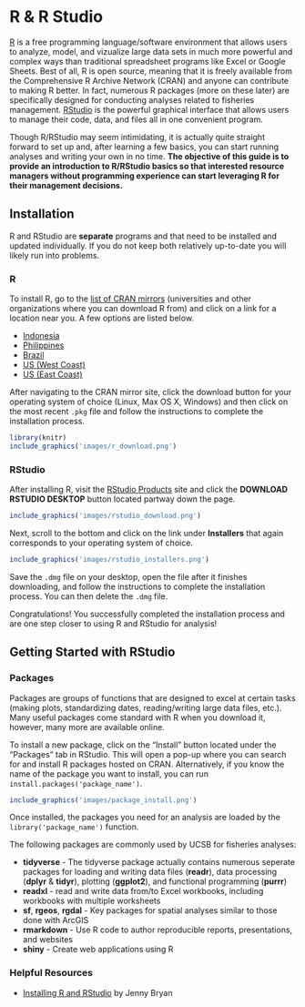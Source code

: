 
# R & R Studio
[R](https://cran.r-project.org) is a free programming language/software environment that allows users to analyze, model, and vizualize large data sets in much more powerful and complex ways than traditional spreadsheet programs like Excel or Google Sheets. Best of all, R is open source, meaning that it is freely available from the Comprehensive R Archive Network (CRAN) and anyone can contribute to making R better. In fact, numerous R packages (more on these later) are specifically designed for conducting analyses related to fisheries management. [RStudio](https://www.rstudio.com) is the powerful graphical interface that allows users to manage their code, data, and files all in one convenient program. 

Though R/RStudio may seem intimidating, it is actually quite straight forward to set up and, after learning a few basics, you can start running analyses and writing your own in no time. **The objective of this guide is to provide an introduction to R/RStudio basics so that interested resource managers without programming experience can start leveraging R for their management decisions.** 

## Installation
R and RStudio are **separate** programs and that need to be installed and updated individually. If you do not keep both relatively up-to-date you will likely run into problems. 

### R
To install R, go to the [list of CRAN mirrors](https://cran.r-project.org/mirrors.html) (universities and other organizations where you can download R from) and click on a link for a location near you. A few options are listed below.

+ [Indonesia](https://repo.bppt.go.id/cran/)
+ [Philippines](https://cran.stat.upd.edu.ph)
+ [Brazil](https://cran.fiocruz.br)
+ [US (West Coast)](https://cran.cnr.berkeley.edu)
+ [US (East Coast)](http://lib.stat.cmu.edu/R/CRAN/)

After navigating to the CRAN mirror site, click the download button for your operating system of choice (Linux, Max OS X, Windows) and then click on the most recent `.pkg` file and follow the instructions to complete the installation process. 

```r
library(knitr)
include_graphics('images/r_download.png')
```

### RStudio
After installing R, visit the [RStudio Products](https://www.rstudio.com/products/rstudio/#Desktop) site and click the **DOWNLOAD RSTUDIO DESKTOP** button located partway down the page. 

```r
include_graphics('images/rstudio_download.png')
```

Next, scroll to the bottom and click on the link under **Installers** that again corresponds to your operating system of choice.

```r
include_graphics('images/rstudio_installers.png')
```


Save the `.dmg` file on your desktop, open the file after it finishes downloading, and follow the instructions to complete the installation process. You can then delete the `.dmg` file.

Congratulations! You successfully completed the installation process and are one step closer to using R and RStudio for analysis!

## Getting Started with RStudio

### Packages
Packages are groups of functions that are designed to excel at certain tasks (making plots, standardizing dates, reading/writing large data files, etc.). Many useful packages come standard with R when you download it, however, many more are available online. 

To install a new package, click on the "Install" button located under the "Packages" tab in RStudio. This will open a pop-up where you can search for and install R packages hosted on CRAN. Alternatively, if you know the name of the package you want to install, you can run `install.packages('package_name')`.

```r
include_graphics('images/package_install.png')
```

Once installed, the packages you need for an analysis are loaded by the `library('package_name')` function. 

The following packages are commonly used by UCSB for fisheries analyses:

+ **tidyverse** - The tidyverse package actually contains numerous seperate packages for loading and writing data files (**readr**), data processing (**dplyr** & **tidyr**), plotting (**ggplot2**), and functional programming (**purrr**)
+ **readxl** - read and write data from/to Excel workbooks, including workbooks with multiple worksheets
+ **sf**, **rgeos**, **rgdal** - Key packages for spatial analyses similar to those done with ArcGIS
+ **rmarkdown** - Use R code to author reproducible reports, presentations, and websites
+ **shiny** - Create web applications using R

### Helpful Resources
+ [Installing R and RStudio](http://stat545.com/block000_r-rstudio-install.html) by Jenny Bryan